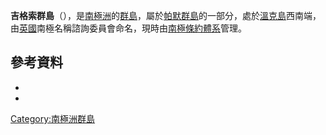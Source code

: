 {{coord|64|54|S|63|37|W|source:GNIS|display=title}}

'''吉格索群島'''（{{lang-en|Jigsaw Islands}}），是[[南極洲|南極洲]]的[[群島|群島]]，屬於[[帕默群島|帕默群島]]的一部分，處於[[溫克島|溫克島]]西南端，由[[英國|英國]]南極名稱諮詢委員會命名，現時由[[南極條約體系|南極條約體系]]管理。

==參考資料==
*{{cite gnis | type = antarid | id = 7551| name = Jigsaw Islands | accessdate = 2012-07-25}}
*{{usgs-gazetteer|id=7551}}

{{Antarctica-geo-stub}}
[[Category:南極洲群島|Category:南極洲群島]]